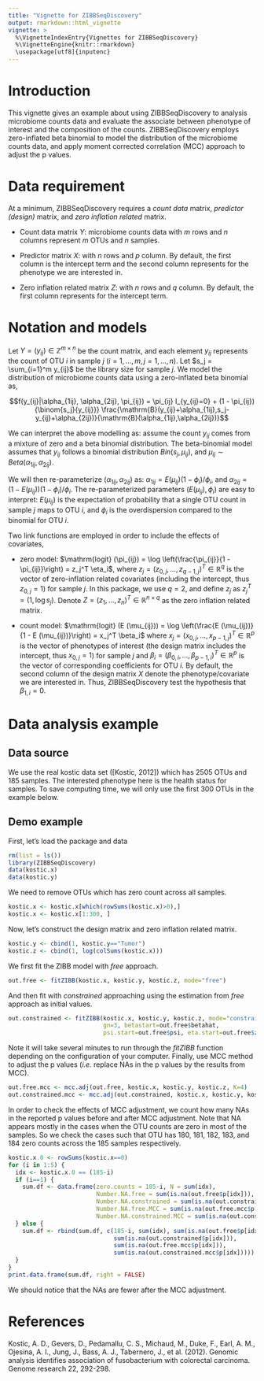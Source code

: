 ---
title: "Vignette for ZIBBSeqDiscovery"
output: rmarkdown::html_vignette
vignette: >
  %\VignetteIndexEntry{Vignettes for ZIBBSeqDiscovery}
  %\VignetteEngine{knitr::rmarkdown}
  \usepackage[utf8]{inputenc}
---

# Introduction
This vignette gives an example about using ZIBBSeqDiscovery to analysis microbiome counts data and evaluate the associate between phenotype of interest and the composition of the counts. ZIBBSeqDiscovery employs zero-inflated beta binomial to model the distribution of the microbiome counts data, and apply moment corrected correlation (MCC) approach to adjust the p values.


# Data requirement
At a minimum, ZIBBSeqDiscovery requires a *count data* matrix, *predictor (design)* matrix, and *zero inflation related* matrix.

* Count data matrix $Y$: microbiome counts data with $m$ rows and $n$ columns represent $m$ OTUs and $n$ samples.

* Predictor matrix $X$: with $n$ rows and $p$ column. By default, the first column is the intercept term and the second column represents for the phenotype we are interested in.

* Zero inflation related matrix $Z$: with $n$ rows and $q$ column. By default, the first column represents for the intercept term.


# Notation and models
Let $Y = (y_{ij}) \in \mathbb{Z}^{m \times n}$ be the count matrix, and each element $y_{ij}$ represents the count of OTU $i$ in sample $j$ ($i = 1,\ldots,m, j=1,\ldots,n$). Let $s_j = \sum_{i=1}^m y_{ij}$ be the library size for sample $j$. We model the distribution of microbiome counts data using a zero-inflated beta binomial as,

$$f(y_{ij}|\alpha_{1ij}, \alpha_{2ij}, \pi_{ij}) = \pi_{ij} I_{y_{ij}=0} + (1 - \pi_{ij}) {\binom{s_j}{y_{ij}}} \frac{\mathrm{B}(y_{ij}+\alpha_{1ij},s_j-y_{ij}+\alpha_{2ij})}{\mathrm{B}(\alpha_{1ij},\alpha_{2ij})}$$

We can interpret the above modelling as: assume the count $y_{ij}$ comes from a mixture of zero and a beta binomial distribution. The beta-binomial model assumes that $y_{ij}$ follows a binomial distribution $Bin(s_j, \mu_{ij})$, and $\mu_{ij} \sim Beta(\alpha_{1ij}, \alpha_{2ij})$.

We will then re-parameterize $(\alpha_{1ij}, \alpha_{2ij})$ as: $\alpha_{1ij} = E(\mu_{ij}) (1 - \phi_i)/\phi_i$, and $\alpha_{2ij} = (1 - E(\mu_{ij})) (1 - \phi_i)/\phi_i$. The re-parameterized parameters $(E(\mu_{ij}), \phi_i)$ are easy to interpret: $E(\mu_{ij})$ is the expectation of probability that a single OTU count in sample $j$ maps to OTU $i$, and $\phi_i$ is the overdispersion compared to the binomial for OTU $i$.

Two link functions are employed in order to include the effects of covariates,

* zero model: $\mathrm{logit} (\pi_{ij}) = \log \left(\frac{\pi_{ij}}{1 - \pi_{ij}}\right) = z_j^T \eta_i$, where $z_j = (z_{0,j}, \ldots, z_{q-1,j})^T \in \mathbb{R}^q$ is the vector of zero-inflation related covariates (including the intercept, thus $z_{0,j}=1$) for sample $j$. In this package, we use $q=2$, and define $z_j$ as $z_j^T = (1, \log s_j)$. Denote $Z = (z_1, \ldots, z_n)^T \in \mathbb{R}^{n \times q}$ as the zero inflation related matrix.

* count model: $\mathrm{logit} (E (\mu_{ij})) = \log \left(\frac{E (\mu_{ij})}{1 - E (\mu_{ij})}\right) = x_j^T \beta_i$ where $x_j = (x_{0,j}, \ldots, x_{p-1,j})^T \in \mathbb{R}^p$ is the vector of phenotypes of interest (the design matrix includes the intercept, thus $x_{0,j}=1$) for sample $j$ and $\beta_i = (\beta_{0,i},\ldots,\beta_{p-1,i})^T \in \mathbb{R}^p$ is the vector of corresponding coefficients for OTU $i$. By default, the second column of the design matrix $X$ denote the phenotype/covariate we are interested in. Thus, ZIBBSeqDiscovery test the hypothesis that $\beta_{1,i}=0$.


# Data analysis example

## Data source

We use the real kostic data set ([Kostic, 2012]) which has 2505 OTUs and 185 samples. The interested phenotype here is the health status for samples. To save computing time, we will only use the first 300 OTUs in the example below.

## Demo example

First, let's load the package and data

```{r, results='hide'}
rm(list = ls())
library(ZIBBSeqDiscovery)
data(kostic.x)
data(kostic.y)
```

We need to remove OTUs which has zero count across all samples.


```{r}
kostic.x <- kostic.x[which(rowSums(kostic.x)>0),]
kostic.x <- kostic.x[1:300, ]
```

Now, let's construct the design matrix and zero inflation related matrix.

```{r}
kostic.y <- cbind(1, kostic.y=="Tumor")
kostic.z <- cbind(1, log(colSums(kostic.x)))
```

We first fit the ZIBB model with *free* approach.
```{r, warning=FALSE}
out.free <- fitZIBB(kostic.x, kostic.y, kostic.z, mode="free")
```

And then fit with *constrained* approaching using the estimation from *free* approach as initial values.
```{r, warning=FALSE}
out.constrained <- fitZIBB(kostic.x, kostic.y, kostic.z, mode="constrained", 
                           gn=3, betastart=out.free$betahat, 
                           psi.start=out.free$psi, eta.start=out.free$zeroCoef)
```

Note it will take several minutes to run through the *fitZIBB* function depending on the configuration of your computer. Finally, use MCC method to adjust the p values (*i.e.* replace NAs in the p values by the results from MCC).
```{r}
out.free.mcc <- mcc.adj(out.free, kostic.x, kostic.y, kostic.z, K=4)
out.constrained.mcc <- mcc.adj(out.constrained, kostic.x, kostic.y, kostic.z, K=4)
```

In order to check the effects of MCC adjustment, we count how many NAs in the reported p values before and after MCC adjustment. Note that NA appears mostly in the cases when the OTU counts are zero in most of the samples. So we check the cases such that OTU has 180, 181, 182, 183, and 184 zero counts across the 185 samples respectively.

```{r}
kostic.x.0 <- rowSums(kostic.x==0)
for (i in 1:5) {
  idx <- kostic.x.0 == (185-i)
  if (i==1) {
    sum.df <- data.frame(zero.counts = 185-i, N = sum(idx), 
                         Number.NA.free = sum(is.na(out.free$p[idx])), 
                         Number.NA.constrained = sum(is.na(out.constrained$p[idx])), 
                         Number.NA.free.MCC = sum(is.na(out.free.mcc$p[idx])), 
                         Number.NA.constrained.MCC = sum(is.na(out.constrained.mcc$p[idx])))
  } else {
    sum.df <- rbind(sum.df, c(185-i, sum(idx), sum(is.na(out.free$p[idx])),
                              sum(is.na(out.constrained$p[idx])),
                              sum(is.na(out.free.mcc$p[idx])),
                              sum(is.na(out.constrained.mcc$p[idx]))))
  }
}
print.data.frame(sum.df, right = FALSE)
```

We should notice that the NAs are fewer after the MCC adjustment.

# References

Kostic, A. D., Gevers, D., Pedamallu, C. S., Michaud, M., Duke, F., Earl, A. M., Ojesina, A. I., Jung, J., Bass, A. J., Tabernero, J., et al. (2012). Genomic analysis identifies association of fusobacterium with colorectal carcinoma. Genome research 22, 292-298.